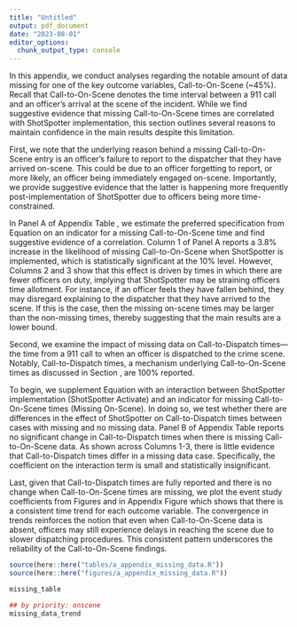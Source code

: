 ```yaml
---
title: "Untitled"
output: pdf_document
date: "2023-08-01"
editor_options: 
  chunk_output_type: console
---
```

\FloatBarrier
\section{Appendix A: Missing Call-to-On-Scene Data}\label{appendix:missing_data}

In this appendix, we conduct analyses regarding the notable amount of data missing for one of the key outcome variables, Call-to-On-Scene (~45\%). Recall that Call-to-On-Scene denotes the time interval between a 911 call and an officer's arrival at the scene of the incident. While we find suggestive evidence that missing Call-to-On-Scene times are correlated with ShotSpotter implementation, this section outlines several reasons to maintain confidence in the main results despite this limitation.

\subsection{Reasons for Missing Data}

First, we note that the underlying reason behind a missing Call-to-On-Scene entry is an officer's failure to report to the dispatcher that they have arrived on-scene. This could be due to an officer forgetting to report, or more likely, an officer being immediately engaged on-scene. Importantly, we provide suggestive evidence that the latter is happening more frequently post-implementation of ShotSpotter due to officers being more time-constrained. 

In Panel A of Appendix Table \ref{missing_data}, we estimate the preferred specification from Equation \ref{eq:main} on an indicator for a missing Call-to-On-Scene time and find suggestive evidence of a correlation. Column 1 of Panel A reports a 3.8\% increase in the likelihood of missing Call-to-On-Scene when ShotSpotter is implemented, which is statistically significant at the 10\% level. However, Columns 2 and 3 show that this effect is driven by times in which there are fewer officers on duty, implying  that ShotSpotter may be straining officers time allotment. For instance, if an officer feels they have fallen behind, they may disregard explaining to the dispatcher that they have arrived to the scene. If this is the case, then the missing on-scene times may be larger than the non-missing times, thereby suggesting that the main results are a lower bound. 

\subsection{Impact on Call-to-Dispatch Times}

Second, we examine the impact of missing data on Call-to-Dispatch times—the time from a 911 call to when an officer is dispatched to the crime scene. Notably, Call-to-Dispatch times, a mechanism underlying Call-to-On-Scene times as discussed in Section \ref{section:results}, are 100\% reported.

To begin, we supplement Equation \ref{eq:main} with an interaction between ShotSpotter implementation (ShotSpotter Activate) and an indicator for missing Call-to-On-Scene times (Missing On-Scene).\footnote{The fixed effects are also interacted with Missing On-Scene.} In doing so, we test whether there are differences in the effect of ShotSpotter on Call-to-Dispatch times between cases with missing and no missing data. Panel B of Appendix Table \ref{missing_data} reports no significant change in Call-to-Dispatch times when there is missing Call-to-On-Scene data. As shown across Columns 1-3, there is little evidence that Call-to-Dispatch times differ in a missing data case. Specifically, the coefficient on the interaction term is small and statistically insignificant.


\subsection{Consistent Trends}

Last, given that Call-to-Dispatch times are fully reported and there is no change when  Call-to-On-Scene  times are missing, we plot the event study coefficients from Figures \ref{entry_1_es} and \ref{eos_1_es} in Appendix Figure \ref{missing_data_trend} which shows that there is a consistent time trend for each outcome variable. The convergence in trends reinforces the notion that even when Call-to-On-Scene data is absent, officers may still experience delays in reaching the scene due to slower dispatching procedures. This consistent pattern underscores the reliability of the Call-to-On-Scene findings.


```r
source(here::here("tables/a_appendix_missing_data.R"))
source(here::here("figures/a_appendix_missing_data.R"))
```

```r
missing_table
```



```{=latex}
\begin{figure}[t]
```
```r
## by priority: onscene
missing_data_trend
```
```{=latex}
\caption{Corresponding Event Study Trends\label{missing_data_trend}}
\textit{Note:} This figure plots the point estimates of the event study specifications in Equation 2 for both Call-to-Dispatch (blue) and Call-to-On-Scene (red). In effect, this figure shows that the trends for each of these outcomes are similar. The y-axis denotes the point estimate in seconds and the x-axis displays the number of months to ShotSpotter implementation. Recall that Call-to-Dispatch has no missing data, while Call-to-On-Scene is approximately 45 percent missing. This figure is intended to show that Call-to-Dispatch, a mechanism underlying slower on-scene times, has a similar trend to Call-to-On-Scene, suggesting that missing data may not be a substantial issue. 
\end{figure}

```


